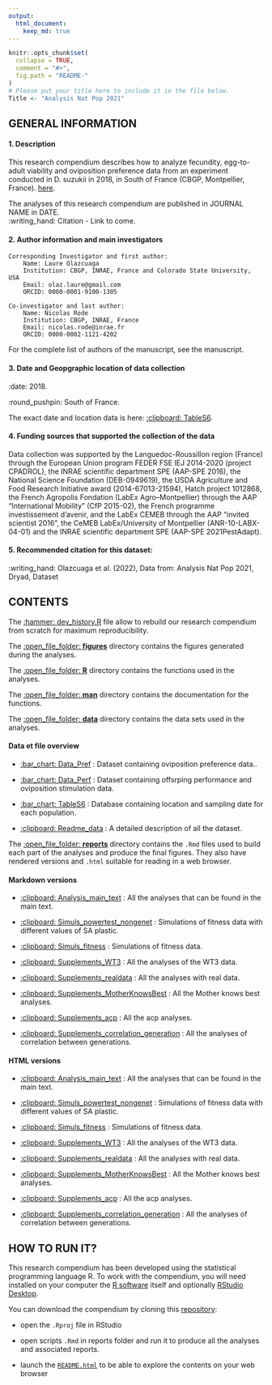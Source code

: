 ```yaml
---
output: 
  html_document:
    keep_md: true
---
```


<!-- README.md is generated from README.Rmd. Please edit that file -->

```r
knitr::opts_chunk$set(
  collapse = TRUE,
  comment = "#>",
  fig.path = "README-"
)
# Please put your title here to include it in the file below.
Title <- "Analysis Nat Pop 2021"
```

## GENERAL INFORMATION

####  1. Description
This research compendium describes how to analyze fecundity, egg-to-adult viability and oviposition preference data from an experiment conducted in D. suzukii in 2018, in South of France (CBGP, Montpellier, France). [here](https://github.com/nrode/NatPop2021).  

The analyses of this research compendium are published in JOURNAL NAME in DATE.   
:writing_hand: Citation - Link to come.   

####  2. Author information and main investigators
	Corresponding Investigator and first author:
		Name: Laure Olazcuaga
		Institution: CBGP, INRAE, France and Colorado State University, USA
		Email: olaz.laure@gmail.com
		ORCID: 0000-0001-9100-1305

	Co-investigator and last author: 
		Name: Nicolas Rode
		Institution: CBGP, INRAE, France
		Email: nicolas.rode@inrae.fr
		ORCID: 0000-0002-1121-4202

For the complete list of authors of the manuscript, see the manuscript.  

####  3. Date and Geopgraphic location of data collection
:date: 2018.   

:round_pushpin: South of France.   

The exact date and location data is here: [:clipboard: TableS6](data/TableS6.csv).  

####  4. Funding sources that supported the collection of the data
Data collection was supported by the Languedoc-Roussillon region (France) through the European Union program FEDER FSE IEJ 2014-2020 (project CPADROL), the INRAE scientific department SPE (AAP-SPE 2016), the National Science Foundation (DEB-0949619), the USDA Agriculture and Food Research Initiative award (2014-67013-21594), Hatch project 1012868, the French Agropolis Fondation (LabEx Agro–Montpellier) through the AAP “International Mobility” (CfP 2015-02), the French programme investissement d'avenir, and the LabEx CEMEB through the AAP "invited scientist 2016", the CeMEB LabEx/University of Montpellier (ANR-10-LABX-04-01) and the INRAE scientific department SPE (AAP-SPE 2021PestAdapt).

####  5. Recommended citation for this dataset:
:writing_hand: Olazcuaga et al. (2022), Data from: Analysis Nat Pop 2021, Dryad, Dataset


## CONTENTS

The [:hammer: dev_history.R](devhistory.R) file allow to rebuild our research compendium from scratch for maximum reproducibility.

The [:open_file_folder: **figures**](figures/) directory contains the figures generated during the analyses.

The [:open_file_folder: **R**](R/) directory contains the functions used in the analyses.

The [:open_file_folder: **man**](man/) directory contains the documentation for the functions.

The [:open_file_folder: **data**](data/) directory contains the data sets used in the analyses. 

#### Data et file overview
 - [:bar_chart: Data_Pref](data/DATACOMPLET_PREF.csv) : Dataset containing oviposition preference data..

 - [:bar_chart: Data_Perf](data/DATACOMPLET_PERF.csv) : Dataset containing offsrping performance and oviposition stimulation data.
 
 - [:bar_chart: TableS6](data/TableS6.csv) : Database containing location and sampling date for each population. 
 
 - [:clipboard: Readme_data](data/Readme_data.txt) : A detailed description of all the dataset. 

  
The [:open_file_folder: **reports**](reports/) directory contains the `.Rmd` files used to build each part of the analyses and produce the final figures. They also have rendered versions and `.html` suitable for reading in a web browser.

#### Markdown versions

 - [:clipboard: Analysis_main_text](reports/maintext.Rmd) : All the analyses that can be found in the main text.

 - [:clipboard: Simuls_powertest_nongenet](reports/simuls_powertest_nongenet.Rmd) : Simulations of fitness data with different values of SA plastic.
 
 - [:clipboard: Simuls_fitness](reports/simuls_fitness.Rmd) : Simulations of fitness data.
 
 - [:clipboard: Supplements_WT3](reports/supplements_WT3.Rmd) : All the analyses of the WT3 data.
 
 - [:clipboard: Supplements_realdata](reports/Supplements_realdata.Rmd) : All the analyses with real data.
 
 - [:clipboard: Supplements_MotherKnowsBest](reports/supplements_MotherKnowsBest.Rmd) : All the Mother knows best analyses. 
 
 - [:clipboard: Supplements_acp](reports/supplements_acp.Rmd) : All the acp analyses. 

 - [:clipboard: Supplements_correlation_generation](reports/supplements_correlation_generation.Rmd) : All the analyses of correlation between generations. 
 
 
#### HTML versions

 - [:clipboard: Analysis_main_text](reports/maintext.html) : All the analyses that can be found in the main text.

 - [:clipboard: Simuls_powertest_nongenet](reports/simuls_powertest_nongenet.html) : Simulations of fitness data with different values of SA plastic.
 
 - [:clipboard: Simuls_fitness](reports/simuls_fitness.html) : Simulations of fitness data.
 
 - [:clipboard: Supplements_WT3](reports/supplements_WT3.html) : All the analyses of the WT3 data.
 
 - [:clipboard: Supplements_realdata](reports/Supplements_realdata.html) : All the analyses with real data.
 
 - [:clipboard: Supplements_MotherKnowsBest](reports/supplements_MotherKnowsBest.html) : All the Mother knows best analyses. 
 
 - [:clipboard: Supplements_acp](reports/supplements_acp.html) : All the acp analyses. 

 - [:clipboard: Supplements_correlation_generation](reports/supplements_correlation_generation.html) : All the analyses of correlation between generations. 


## HOW TO RUN IT?

This research compendium has been developed using the statistical programming language R. To work with the compendium, you will need
installed on your computer the [R software](https://cloud.r-project.org/)
itself and optionally [RStudio Desktop](https://rstudio.com/products/rstudio/download/).

You can download the compendium by cloning this [repository](https://github.com/nrode/NatPop2021.git):
  
  - open the `.Rproj` file in RStudio

  - open scripts `.Rmd` in reports folder and run it to produce all the analyses and associated reports.
  
  - launch the [`README.html`](README.html) to be able to explore the contents on your web browser


